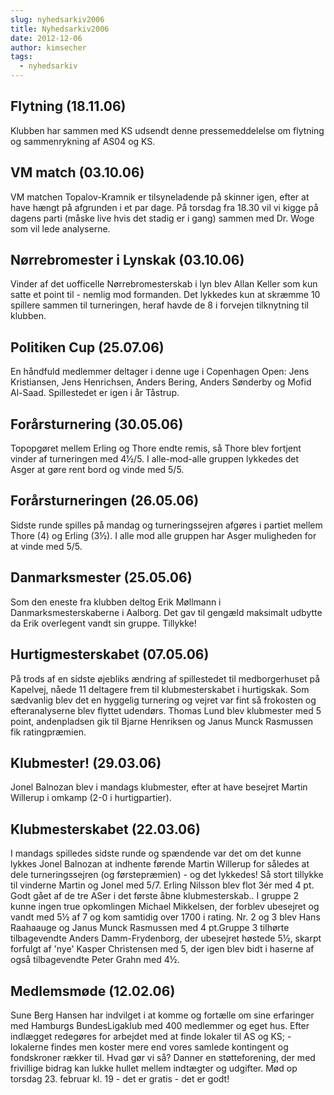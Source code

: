```yaml
---
slug: nyhedsarkiv2006
title: Nyhedsarkiv2006
date: 2012-12-06
author: kimsecher
tags:
  - nyhedsarkiv
---
```

<h2>Flytning (18.11.06)</h2>
Klubben har sammen med KS udsendt denne pressemeddelelse om flytning og sammenrykning af AS04 og KS.
<h2>VM match (03.10.06)</h2>
VM matchen Topalov-Kramnik er tilsyneladende på skinner igen, efter at have hængt på afgrunden i et par dage. På torsdag fra 18.30 vil vi kigge på dagens parti (måske live hvis det stadig er i gang) sammen med Dr. Woge som vil lede analyserne.
<h2>Nørrebromester i Lynskak (03.10.06)</h2>
Vinder af det uofficelle Nørrebromesterskab i lyn blev Allan Keller som kun satte et point til - nemlig mod formanden. Det lykkedes kun at skræmme 10 spillere sammen til turneringen, heraf havde de 8 i forvejen tilknytning til klubben.
<h2>Politiken Cup (25.07.06)</h2>
En håndfuld medlemmer deltager i denne uge i Copenhagen Open: Jens Kristiansen, Jens Henrichsen, Anders Bering, Anders Sønderby og Mofid Al-Saad. Spillestedet er igen i år Tåstrup.
<h2>Forårsturnering (30.05.06)</h2>
Topopgøret mellem Erling og Thore endte remis, så Thore blev fortjent vinder af turneringen med 4½/5. I alle-mod-alle gruppen lykkedes det Asger at gøre rent bord og vinde med 5/5.
<h2>Forårsturneringen (26.05.06)</h2>
Sidste runde spilles på mandag og turneringssejren afgøres i partiet mellem Thore (4) og Erling (3½). I alle mod alle gruppen har Asger muligheden for at vinde med 5/5.
<h2>Danmarksmester (25.05.06)</h2>
Som den eneste fra klubben deltog Erik Møllmann i Danmarksmesterskaberne i Aalborg. Det gav til gengæld maksimalt udbytte da Erik overlegent vandt sin gruppe. Tillykke!
<h2>Hurtigmesterskabet (07.05.06)</h2>
På trods af en sidste øjebliks ændring af spillestedet til medborgerhuset på Kapelvej, nåede 11 deltagere frem til klubmesterskabet i hurtigskak. Som sædvanlig blev det en hyggelig turnering og vejret var fint så frokosten og efteranalyserne blev flyttet udendørs. Thomas Lund blev klubmester med 5 point, andenpladsen gik til Bjarne Henriksen og Janus Munck Rasmussen fik ratingpræmien.
<h2></h2>
<h2>Klubmester! (29.03.06)</h2>
Jonel Balnozan blev i mandags klubmester, efter at have besejret Martin Willerup i omkamp (2-0 i hurtigpartier).
<h2>Klubmesterskabet (22.03.06)</h2>
I mandags spilledes sidste runde og spændende var det om det kunne lykkes Jonel Balnozan at indhente førende Martin Willerup for således at dele turneringssejren (og førstepræmien) - og det lykkedes! Så stort tillykke til vinderne Martin og Jonel med 5/7. Erling Nilsson blev flot 3ér med 4 pt. Godt gået af de tre ASer i det første åbne klubmesterskab.. I gruppe 2 kunne ingen true opkomlingen Michael Mikkelsen, der forblev ubesejret og vandt med 5½ af 7 og kom samtidig over 1700 i rating. Nr. 2 og 3 blev Hans Raahaauge og Janus Munck Rasmussen med 4 pt.Gruppe 3 tilhørte tilbagevendte Anders Damm-Frydenborg, der ubesejret høstede 5½, skarpt forfulgt af 'nye' Kasper Christensen med 5, der igen blev bidt i haserne af også tilbagevendte Peter Grahn med 4½.
<h2>Medlemsmøde (12.02.06)</h2>
Sune Berg Hansen har indvilget i at komme og fortælle om sine erfaringer med Hamburgs BundesLigaklub med 400 medlemmer og eget hus. Efter indlægget redegøres for arbejdet med at finde lokaler til AS og KS; - lokalerne findes men koster mere end vores samlede kontingent og fondskroner rækker til. Hvad gør vi så? Danner en støtteforening, der med frivillige bidrag kan lukke hullet mellem indtægter og udgifter. Mød op torsdag 23. februar kl. 19 - det er gratis - det er godt!
